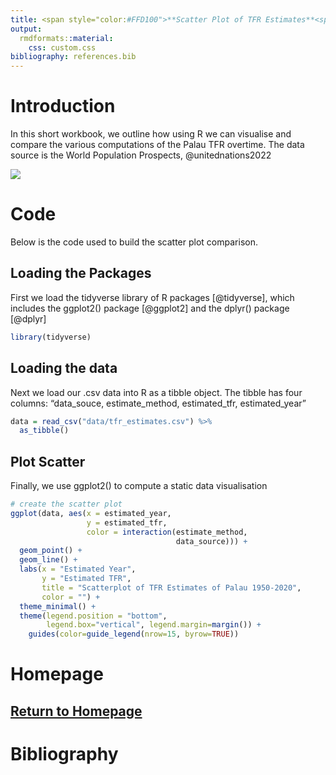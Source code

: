 ```yaml
---
title: <span style="color:#FFD100">**Scatter Plot of TFR Estimates**<span>
output: 
  rmdformats::material:
    css: custom.css
bibliography: references.bib
---
```


# Introduction

In this short workbook, we outline how using R we can visualise and compare the various computations of the Palau TFR overtime. The data source is the World Population Prospects, @unitednations2022

[![](images/paste-3A06C110.png)](https://population.un.org/wpp/)

# Code

Below is the code used to build the scatter plot comparison.

## Loading the Packages

First we load the tidyverse library of R packages [@tidyverse], which includes the ggplot2() package [@ggplot2] and the dplyr() package [@dplyr]

```r
library(tidyverse)
```

## Loading the data

Next we load our .csv data into R as a tibble object. The tibble has four columns: "data_souce, estimate_method, estimated_tfr, estimated_year"

```r
data = read_csv("data/tfr_estimates.csv") %>%
  as_tibble()
```

## Plot Scatter

Finally, we use ggplot2() to compute a static data visualisation

```r
# create the scatter plot
ggplot(data, aes(x = estimated_year,
                 y = estimated_tfr,
                 color = interaction(estimate_method,
                                     data_source))) +
  geom_point() +
  geom_line() +
  labs(x = "Estimated Year",
       y = "Estimated TFR",
       title = "Scatterplot of TFR Estimates of Palau 1950-2020",
       color = "") +
  theme_minimal() +
  theme(legend.position = "bottom",
        legend.box="vertical", legend.margin=margin()) +
    guides(color=guide_legend(nrow=15, byrow=TRUE))
```

# Homepage
## [Return to Homepage](index.html)
# Bibliography
